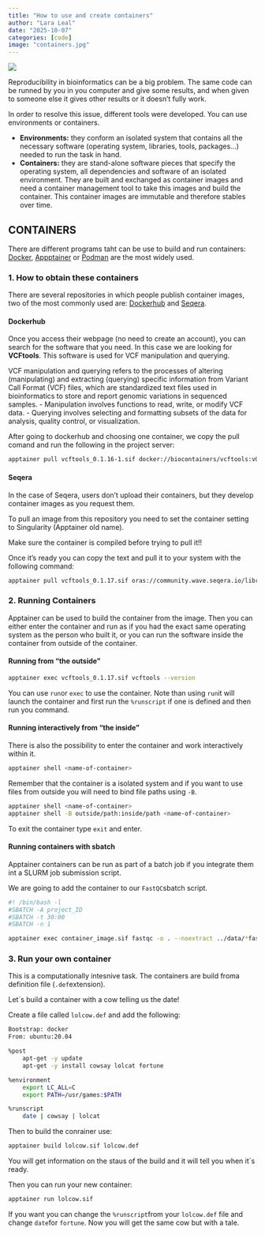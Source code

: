 ```yaml
---
title: "How to use and create containers"
author: "Lara Leal"
date: "2025-10-07"
categories: [code]
image: "containers.jpg"
---
```


![](containers.jpg.jpg){.post-header}

Reproducibility in bioinformatics can be a big problem. The same code can be runned by you in you computer and give some results, and when given to someone else it gives other results or it doesn't fully work. 

In order to resolve this issue, different tools were developed. You can use environments or containers. 

::: {.callout}
- **Environments:** they conform an isolated system that contains all the necessary software (operating system, libraries, tools, packages...) needed to run the task in hand. 
- **Containers:** they are stand-alone software pieces that specify the operating system, all dependencies and software of an isolated environment. They are built and exchanged as container images and need a container management tool to take this images and build the container. This container images are immutable and therefore stables over time. 
:::

## CONTAINERS

There are different programs taht can be use to build and run containers: [Docker](https://www.docker.com), [Appptainer](https://apptainer.org) or [Podman](https://podman.io) are the most widely used. 

### **1. How to obtain these containers**

There are several repositories in which people publish container images, two of the most commonly used are: [Dockerhub](https://hub.docker.com) and [Seqera](https://seqera.io/containers/). 

#### Dockerhub 

Once you access their webpage (no need to create an account), you can search for the software that you need. In this case we are looking for **VCFtools**. This software is used for VCF manipulation and querying. 

::: {.callout}
VCF manipulation and querying refers to the processes of altering (manipulating) and extracting (querying) specific information from Variant Call Format (VCF) files, which are standardized text files used in bioinformatics to store and report genomic variations in sequenced samples. 
- Manipulation involves functions to read, write, or modify VCF data.
- Querying involves selecting and formatting subsets of the data for analysis, quality control, or visualization. 
:::

After going to dockerhub and choosing one container, we copy the pull comand and run the following in the project server: 
```bash
apptainer pull vcftools_0.1.16-1.sif docker://biocontainers/vcftools:v0.1.16-1-deb_cv1
```

#### Seqera

In the case of Seqera, users don't upload their containers, but they develop container images as you request them. 

To pull an image from this repository you need to set the container setting to Singularity (Apptainer old name). 

Make sure the container is compiled before trying to pull it!!

Once it's ready you can copy the text and pull it to your system with the following command:
```bash
apptainer pull vcftools_0.1.17.sif oras://community.wave.seqera.io/library/vcftools:0.1.17--b541aa8d9f9213f9
```
### **2. Running Containers**

Apptainer can be used to build the container from the image. Then you can either enter the container and run as if you had the exact same operating system as the person who built it, or you can run the software inside the container from outside of the container.

#### Running from "the outside"

```bash
apptainer exec vcftools_0.1.17.sif vcftools --version
```

You can use `run`or ` exec` to use the container. Note than using `run`it will launch the container and first run the `%runscript` if one is defined and then run you command. 

#### Running interactively from "the inside"

There is also the possibility to enter the container and work interactively within it. 

```bash 
apptainer shell <name-of-container>
```
Remember that the container is a isolated system and if you want to use files from outside you will need to bind file paths using `-B`. 
```bash
apptainer shell <name-of-container>
apptainer shell -B outside/path:inside/path <name-of-container>
```
To exit the container type ` exit` and enter. 

#### Running containers with sbatch

Apptainer containers can be run as part of a batch job if you integrate them int a SLURM job submission script. 

We are going to add the container to our `FastQC`sbatch script. 

```bash
#! /bin/bash -l
#SBATCH -A project_ID
#SBATCH -t 30:00
#SBATCH -n 1

apptainer exec container_image.sif fastqc -o . --noextract ../data/*fastq.gz
```

### **3. Run your own container**

This is a computationally intesnive task. The containers are build froma definition file (`.def`extension).

Let´s build a container with a cow telling us the date!

Create a file called `lolcow.def` and add the following:
```bash
Bootstrap: docker
From: ubuntu:20.04

%post
    apt-get -y update
    apt-get -y install cowsay lolcat fortune

%environment
    export LC_ALL=C
    export PATH=/usr/games:$PATH

%runscript
    date | cowsay | lolcat    
```
Then to build the conrainer use:
```bash
apptainer build lolcow.sif lolcow.def
```
You will get information on the staus of the build and it will tell you when it´s ready. 

Then you can run your new container:
```bash
apptainer run lolcow.sif
```
If you want you can change the `%runscript`from your `lolcow.def` file and change `date`for `fortune`. Now you will get the same cow but with a tale.


